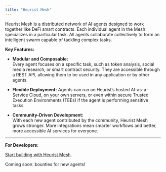 ```yaml
---
title: "Heurist Mesh"
---
```


Heurist Mesh is a distributed network of AI agents designed to work together like DeFi smart contracts. Each individual agent in the Mesh specializes in a particular task. All agents collaborate collectively to form an intelligent swarm capable of tackling complex tasks.

**Key Features:**

- **Modular and Composable:**  
  Every agent focuses on a specific task, such as token analysis, social media research, or smart contract security. They are accessible through a REST API, allowing them to be used in any application or by other agents.
  
- **Flexible Deployment:**
  Agents can run on Heurist’s hosted AI-as-a-Service Cloud, on your own servers, or even within secure Trusted Execution Environments (TEEs) if the agent is performing sensitive tasks.
  
- **Community-Driven Development:**  
  With each new agent contributed by the community, Heurist Mesh grows stronger. More integrations mean smarter workflows and better, more accessible AI services for everyone.

---

**For Developers:**

[Start building with Heurist Mesh](https://github.com/heurist-network/heurist-agent-framework/tree/main/mesh).

Coming soon: bounties for new agents!
